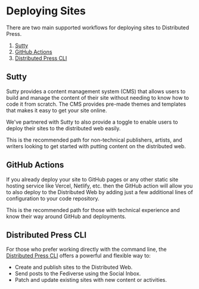 
# Deploying Sites

<APIWarning/>

There are two main supported workflows for deploying sites to
Distributed Press.

1. [Sutty](/deployment/sutty)
2. [GitHub Actions](/deployment/github-actions) 
3. [Distributed Press CLI](../sdk/)

## Sutty
Sutty provides a content management system (CMS) that allows
users to build and manage the content of their site without 
needing to know how to code it from scratch. The CMS provides 
pre-made themes and templates that makes it easy to
get your site online.

We've partnered with Sutty to also provide a toggle to enable
users to deploy their sites to the distributed web easily.

This is the recommended path for non-technical publishers, artists,
and writers looking to get started with putting content on the distributed
web.

## GitHub Actions
If you already deploy your site to GitHub pages or any other 
static site hosting service like Vercel, Netlify, etc. then
the GitHub action will allow you to also deploy to the 
Distributed Web by adding just a few additional lines of configuration
to your code repository.

This is the recommended path for those with technical experience and
know their way around GitHub and deployments.

## Distributed Press CLI
For those who prefer working directly with the command line, the [Distributed Press CLI](../sdk/) offers a powerful and flexible way to:

- Create and publish sites to the Distributed Web.
- Send posts to the Fediverse using the Social Inbox.
- Patch and update existing sites with new content or activities.